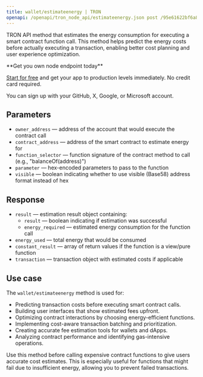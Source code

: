 ```yaml
---
title: wallet/estimateenergy | TRON
openapi: /openapi/tron_node_api/estimateenergy.json post /95e61622bf6a8af293978377718e3b77/wallet/estimateenergy
---
```


TRON API method that estimates the energy consumption for executing a smart contract function call. This method helps predict the energy costs before actually executing a transaction, enabling better cost planning and user experience optimization.

<Check>
**Get you own node endpoint today**

[Start for free](https://console.chainstack.com/) and get your app to production levels immediately. No credit card required.

You can sign up with your GitHub, X, Google, or Microsoft account.
</Check>

## Parameters

* `owner_address` — address of the account that would execute the contract call
* `contract_address` — address of the smart contract to estimate energy for
* `function_selector` — function signature of the contract method to call (e.g., "balanceOf(address)")
* `parameter` — hex-encoded parameters to pass to the function
* `visible` — boolean indicating whether to use visible (Base58) address format instead of hex

## Response

* `result` — estimation result object containing:
  * `result` — boolean indicating if estimation was successful
  * `energy_required` — estimated energy consumption for the function call
* `energy_used` — total energy that would be consumed
* `constant_result` — array of return values if the function is a view/pure function
* `transaction` — transaction object with estimated costs if applicable

## Use case

The `wallet/estimateenergy` method is used for:

* Predicting transaction costs before executing smart contract calls.
* Building user interfaces that show estimated fees upfront.
* Optimizing contract interactions by choosing energy-efficient functions.
* Implementing cost-aware transaction batching and prioritization.
* Creating accurate fee estimation tools for wallets and dApps.
* Analyzing contract performance and identifying gas-intensive operations.

<Tip>
Use this method before calling expensive contract functions to give users accurate cost estimates. This is especially useful for functions that might fail due to insufficient energy, allowing you to prevent failed transactions.
</Tip>